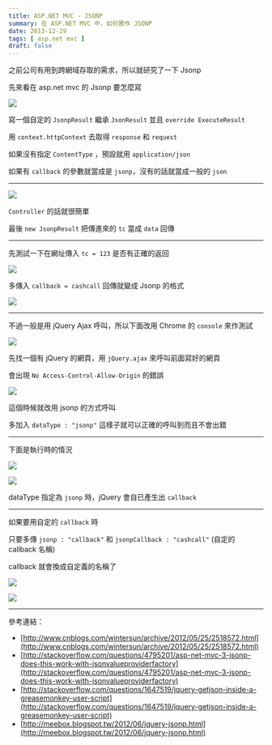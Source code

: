 ```yaml
---
title: ASP.NET MVC - JSONP
summary: 在 ASP.NET MVC 中，如何實作 JSONP
date: 2013-12-29
tags: [ asp.net mvc ]
draft: false
---
```


之前公司有用到跨網域存取的需求，所以就研究了一下 Jsonp

先來看在 asp.net mvc 的 Jsonp 要怎麼寫

![](/static/images/2013/aspnet-mvc-jsonp/01.webp)

寫一個自定的 `JsonpResult` 繼承 `JsonResult` 並且 `override ExecuteResult`

用 `context.httpContext` 去取得 `response` 和 `request`

如果沒有指定 `ContentType` ，預設就用 `application/json`

如果有 `callback` 的參數就當成是 `jsonp`，沒有的話就當成一般的 `json`

---

![](/static/images/2013/aspnet-mvc-jsonp/02.webp)

`Controller` 的話就很簡單

最後 `new JsonpResult` 把傳進來的 `tc` 當成 `data` 回傳

---

先測試一下在網址傳入 `tc = 123` 是否有正確的返回

![](/static/images/2013/aspnet-mvc-jsonp/03.webp)

多傳入 `callback = cashcall` 回傳就變成 Jsonp 的格式

![](/static/images/2013/aspnet-mvc-jsonp/04.webp)

---

不過一般是用 jQuery Ajax 呼叫，所以下面改用 Chrome 的 `console` 來作測試

![](/static/images/2013/aspnet-mvc-jsonp/05.webp)

先找一個有 jQuery 的網頁，用 `jQuery.ajax` 來呼叫前面寫好的網頁

會出現 `No Access-Control-Allow-Origin` 的錯誤

![](/static/images/2013/aspnet-mvc-jsonp/06.webp)

這個時候就改用 jsonp 的方式呼叫

多加入 `dataType : "jsonp"` 這樣子就可以正確的呼叫到而且不會出錯

---

下面是執行時的情況

![](/static/images/2013/aspnet-mvc-jsonp/07.webp)

![](/static/images/2013/aspnet-mvc-jsonp/08.webp)

dataType 指定為 `jsonp` 時，jQuery 會自已產生出 `callback`

---

如果要用自定的 `callback` 時

只要多傳 `jsonp : "callback"` 和 `jsonpCallback : "cashcall"` (自定的 callback 名稱)

callback 就會換成自定義的名稱了

![](/static/images/2013/aspnet-mvc-jsonp/09.webp)

![](/static/images/2013/aspnet-mvc-jsonp/10.webp)

---

參考連結：

- [http://www.cnblogs.com/wintersun/archive/2012/05/25/2518572.html](http://www.cnblogs.com/wintersun/archive/2012/05/25/2518572.html)
- [http://stackoverflow.com/questions/4795201/asp-net-mvc-3-jsonp-does-this-work-with-jsonvalueproviderfactory](http://stackoverflow.com/questions/4795201/asp-net-mvc-3-jsonp-does-this-work-with-jsonvalueproviderfactory)
- [http://stackoverflow.com/questions/1647519/jquery-getjson-inside-a-greasemonkey-user-script](http://stackoverflow.com/questions/1647519/jquery-getjson-inside-a-greasemonkey-user-script)
- [http://meebox.blogspot.tw/2012/06/jquery-jsonp.html](http://meebox.blogspot.tw/2012/06/jquery-jsonp.html)